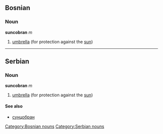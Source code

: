 ==Bosnian==
===Noun===
'''suncobran''' ''m''
#[[umbrella]] (for protection against the [[sun]])
[[Category:Bosnian nouns]]

----

==Serbian==
===Noun===
'''suncobran''' ''m''
#[[umbrella]] (for protection against the [[sun]])
====See also====
*[[сунцобран]]
[[Category:Serbian nouns]]